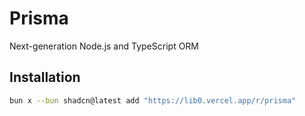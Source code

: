 # Prisma
Next-generation Node.js and TypeScript ORM

## Installation

```sh copy
bun x --bun shadcn@latest add "https://lib0.vercel.app/r/prisma"
```